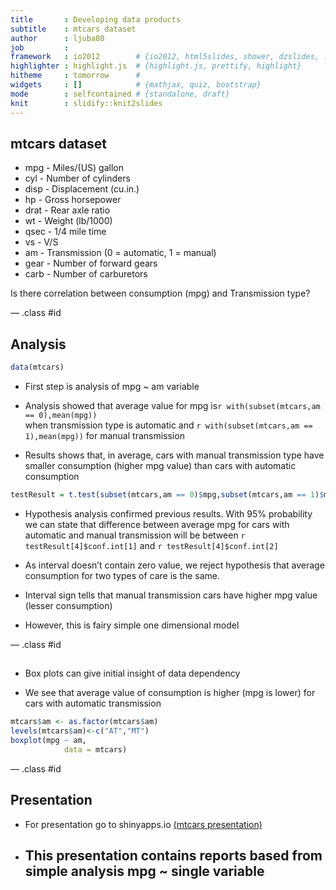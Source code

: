 ```yaml
---
title       : Developing data products
subtitle    : mtcars dataset
author      : ljuba80
job         : 
framework   : io2012        # {io2012, html5slides, shower, dzslides, ...}
highlighter : highlight.js  # {highlight.js, prettify, highlight}
hitheme     : tomorrow      # 
widgets     : []            # {mathjax, quiz, bootstrap}
mode        : selfcontained # {standalone, draft}
knit        : slidify::knit2slides
--- 
```


## mtcars dataset

- mpg	  - Miles/(US) gallon
- cyl	  - Number of cylinders
-	disp	- Displacement (cu.in.)
- hp	  - Gross horsepower
- drat	- Rear axle ratio
- wt	  - Weight (lb/1000)
- qsec	- 1/4 mile time
- vs	  - V/S
- am	  - Transmission (0 = automatic, 1 = manual)
- gear	- Number of forward gears
- carb	- Number of carburetors

Is there correlation between consumption (mpg) and Transmission type?

--- .class #id 

## Analysis

```r
data(mtcars)
```
- First step is analysis of mpg ~ am variable

- Analysis showed that average value for mpg is`r with(subset(mtcars,am == 0),mean(mpg))`  
  when transmission type is  automatic and `r with(subset(mtcars,am == 1),mean(mpg))` for manual transmission

- Results shows that, in average, cars with manual transmission type have smaller consumption (higher mpg value) than cars with automatic consumption

```r
testResult = t.test(subset(mtcars,am == 0)$mpg,subset(mtcars,am == 1)$mpg)
```
- Hypothesis analysis confirmed previous results. With 95% probability we can state that difference between average mpg for cars with automatic and manual transmission will be between `r testResult[4]$conf.int[1]` and `r testResult[4]$conf.int[2]`

- As interval doesn't contain zero value, we reject hypothesis that average consumption for two types of care is the same.

- Interval sign tells that manual transmission cars  have higher mpg value (lesser consumption)

- However, this is fairy simple one dimensional model 

--- .class #id

## 

- Box plots can give initial insight of data dependency

- We see that average value  of consumption is higher (mpg is lower) for cars with automatic transmission

```r
mtcars$am <- as.factor(mtcars$am)
levels(mtcars$am)<-c("AT","MT")
boxplot(mpg ~ am, 
            data = mtcars)
```

--- .class #id 

## Presentation


- For presentation go  to shinyapps.io [(mtcars presentation)](http://ljuba80.shinyapps.io/mtcars)

- This presentation contains reports based from simple analysis mpg ~ single variable
---
